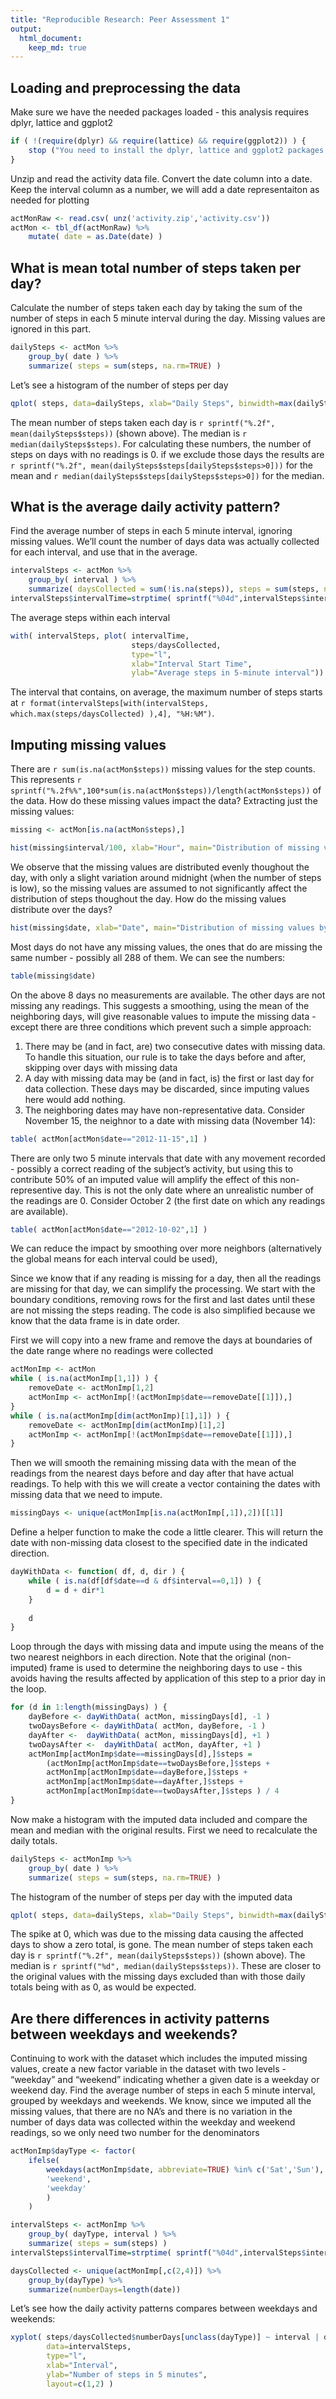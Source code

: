 ```yaml
---
title: "Reproducible Research: Peer Assessment 1"
output: 
  html_document:
    keep_md: true
---
```



## Loading and preprocessing the data

Make sure we have the needed packages loaded - this analysis requires dplyr, lattice and ggplot2
```r
if ( !(require(dplyr) && require(lattice) && require(ggplot2)) ) {
    stop ("You need to install the dplyr, lattice and ggplot2 packages to run this script")
}
```

Unzip and read the activity data file. Convert the date column into a date. Keep the interval column as a number, we will add a date representaiton as needed for plotting
```r
actMonRaw <- read.csv( unz('activity.zip','activity.csv'))
actMon <- tbl_df(actMonRaw) %>%
    mutate( date = as.Date(date) ) 
```

## What is mean total number of steps taken per day?
Calculate the number of steps taken each day by taking the sum of the number of steps in each 5 minute interval during the day. Missing values are ignored in this part.
```r
dailySteps <- actMon %>%
    group_by( date ) %>%
    summarize( steps = sum(steps, na.rm=TRUE) )
```

Let's see a histogram of the number of steps per day
```r
qplot( steps, data=dailySteps, xlab="Daily Steps", binwidth=max(dailySteps$steps)/50 ) + geom_vline(xintercept=mean(dailySteps$steps), color="green", linetype="longdash")
```

The mean number of steps taken each day is `r sprintf("%.2f", mean(dailySteps$steps))` (shown above). The median is `r median(dailySteps$steps)`. For calculating these numbers, the number of steps on days with no readings is 0. if we exclude those days the results are `r sprintf("%.2f", mean(dailySteps$steps[dailySteps$steps>0]))` for the mean and `r median(dailySteps$steps[dailySteps$steps>0])` for the median.


## What is the average daily activity pattern?

Find the average number of steps in each 5 minute interval, ignoring missing values.
We'll count the number of days data was actually collected for each interval, and use that in the average.
```r
intervalSteps <- actMon %>%
    group_by( interval ) %>%
    summarize( daysCollected = sum(!is.na(steps)), steps = sum(steps, na.rm=TRUE) )
intervalSteps$intervalTime=strptime( sprintf("%04d",intervalSteps$interval),  format="%H%M")
```

The average steps within each interval

```r
with( intervalSteps, plot( intervalTime, 
                           steps/daysCollected, 
                           type="l", 
                           xlab="Interval Start Time",
                           ylab="Average steps in 5-minute interval"))
```

The interval that contains, on average, the maximum number of steps starts at 
`r format(intervalSteps[with(intervalSteps, which.max(steps/daysCollected) ),4], "%H:%M")`.

## Imputing missing values

There are `r sum(is.na(actMon$steps))` missing values for the step counts. This represents
`r sprintf("%.2f%%",100*sum(is.na(actMon$steps))/length(actMon$steps))`
of the data. How do these missing values impact the data? Extracting just the missing values:
```r
missing <- actMon[is.na(actMon$steps),]
```
```r
hist(missing$interval/100, xlab="Hour", main="Distribution of missing values by hour", breaks=24,xaxp=c(0,24,4))
```

We observe that the missing values are distributed evenly thoughout the day, with only a slight variation around midnight (when the number of steps is low), so the missing values are assumed to not significantly affect the distribution of steps thoughout the day. How do the missing values distribute over the days?

```r
hist(missing$date, xlab="Date", main="Distribution of missing values by day", breaks=length(missing$date),freq=TRUE)
```

Most days do not have any missing values, the ones that do are missing the same number - possibly all 288 of them. We can see the numbers:

```r
table(missing$date)
```

On the above 8 days no measurements are available. The other days are not missing any readings. This suggests a smoothing, using the mean of the neighboring days, will give reasonable values to impute the missing data - except there are three conditions which prevent such a simple approach:

1. There may be (and in fact, are) two consecutive dates with missing data. To handle this situation, our rule is to take the days before and after, skipping over days with missing data
1. A day with missing data may be (and in fact, is) the first or last day for data collection. These days may be discarded, since imputing values here would add nothing.
1. The neighboring dates may have non-representative data. Consider November 15, the neighnor to a date with missing data (November 14):
```r
table( actMon[actMon$date=="2012-11-15",1] )
```
There are only two 5 minute intervals that date with any movement recorded - possibly a correct reading of the subject's activity, but using this to contribute 50% of an imputed value will amplify the effect of this non-representive day.
This is not the only date where an unrealistic number of the readings are 0. Consider October 2 (the first date on which any readings are available).
```r
table( actMon[actMon$date=="2012-10-02",1] )
```
We can reduce the impact by smoothing over more neighbors (alternatively the global means for each interval could be used),

Since we know that if any reading is missing for a day, then all the readings are missing for that day, we can simplify the processing. We start with the boundary conditions, removing rows for the first and last dates until these are not missing the steps reading. The code is also simplified because we know that the data frame is in date order.

First we will copy into a new frame and remove the days at boundaries of the date range where no readings were collected

```r
actMonImp <- actMon
while ( is.na(actMonImp[1,1]) ) { 
    removeDate <- actMonImp[1,2]
    actMonImp <- actMonImp[!(actMonImp$date==removeDate[[1]]),]
}
while ( is.na(actMonImp[dim(actMonImp)[1],1]) ) { 
    removeDate <- actMonImp[dim(actMonImp)[1],2]
    actMonImp <- actMonImp[!(actMonImp$date==removeDate[[1]]),]
}
```

Then we will smooth the remaining missing data with the mean of the readings from the nearest days before and day after that have actual readings. To help with this we will create a vector containing the dates with missing data that we need to impute.

```r
missingDays <- unique(actMonImp[is.na(actMonImp[,1]),2])[[1]]
```

Define a helper function to make the code a little clearer. This will return the date with non-missing data closest to the specified date in the indicated direction.

```r
dayWithData <- function( df, d, dir ) {
    while ( is.na(df[df$date==d & df$interval==0,1]) ) {
        d = d + dir*1
    }
    
    d
}
```

Loop through the days with missing data and impute using the means of the two nearest neighbors in each direction. Note that the original (non-imputed) frame is used to determine the neighboring days to use - this avoids having the results affected by application of this step to a prior day in the loop.

```r
for (d in 1:length(missingDays) ) {
    dayBefore <- dayWithData( actMon, missingDays[d], -1 )
    twoDaysBefore <- dayWithData( actMon, dayBefore, -1 )
    dayAfter <-  dayWithData( actMon, missingDays[d], +1 )
    twoDaysAfter <-  dayWithData( actMon, dayAfter, +1 )
    actMonImp[actMonImp$date==missingDays[d],]$steps =
        (actMonImp[actMonImp$date==twoDaysBefore,]$steps +
        actMonImp[actMonImp$date==dayBefore,]$steps +
        actMonImp[actMonImp$date==dayAfter,]$steps +
        actMonImp[actMonImp$date==twoDaysAfter,]$steps ) / 4
}
```

Now make a histogram with the imputed data included and compare the mean and median with the original results. First we need to recalculate the daily totals.

```r
dailySteps <- actMonImp %>%
    group_by( date ) %>%
    summarize( steps = sum(steps, na.rm=TRUE) )
```

The histogram of the number of steps per day with the imputed data

```r
qplot( steps, data=dailySteps, xlab="Daily Steps", binwidth=max(dailySteps$steps)/50 ) + geom_vline(xintercept=mean(dailySteps$steps), color="green", linetype="longdash")
```

The spike at 0, which was due to the missing data causing the affected days to show a zero total, is gone. The mean number of steps taken each day is `r sprintf("%.2f", mean(dailySteps$steps))` (shown above). The median is `r sprintf("%d", median(dailySteps$steps))`. These are closer to the original values with the missing days excluded than with those daily totals being with as 0, as would be expected.

## Are there differences in activity patterns between weekdays and weekends?

Continuing to work with the dataset which includes the imputed missing values, create a new factor variable in the dataset with two levels - "weekday" and "weekend" indicating whether a given date is a weekday or weekend day. Find the average number of steps in each 5 minute interval, grouped by weekdays and weekends. We know, since we imputed all the missing values, that there are no NA's and there is no variation in the number of days data was collected within the weekday and weekend readings, so we only need two number for the denominators

```r
actMonImp$dayType <- factor(
    ifelse( 
        weekdays(actMonImp$date, abbreviate=TRUE) %in% c('Sat','Sun'), 
        'weekend', 
        'weekday'
        ) 
    )

intervalSteps <- actMonImp %>%
    group_by( dayType, interval ) %>%
    summarize( steps = sum(steps) )
intervalSteps$intervalTime=strptime( sprintf("%04d",intervalSteps$interval),  format="%H%M")

daysCollected <- unique(actMonImp[,c(2,4)]) %>%
    group_by(dayType) %>%
    summarize(numberDays=length(date))
```

Let's see how the daily activity patterns compares between weekdays and weekends:

```r
xyplot( steps/daysCollected$numberDays[unclass(dayType)] ~ interval | dayType, 
        data=intervalSteps, 
        type="l", 
        xlab="Interval",
        ylab="Number of steps in 5 minutes",
        layout=c(1,2) )
```
